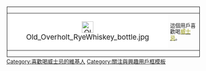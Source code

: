 <div style="float: left; border: solid #000000 1px; margin: 1px;">
{| cellspacing="0" style="width: 238px; color: #FFFFFF; background: #7086CC;"
| style="width: 45px; height: 45px; background: #FFFFFF; text-align: center; font-size: 14pt;" |[[File:Old Overholt RyeWhiskey bottle.jpg|30px]]
| style="font-size: 10pt; padding: 4pt; line-height: 1.25em;" | 這個用戶喜歡喝'''[[威士忌|<span style="color:#B4B454;">威士忌</span>]]'''。
|}
</div>

<includeonly>[[Category:喜歡喝威士忌的維基人]]</includeonly>

<noinclude>[[Category:關注與興趣用戶框模板]]</noinclude>